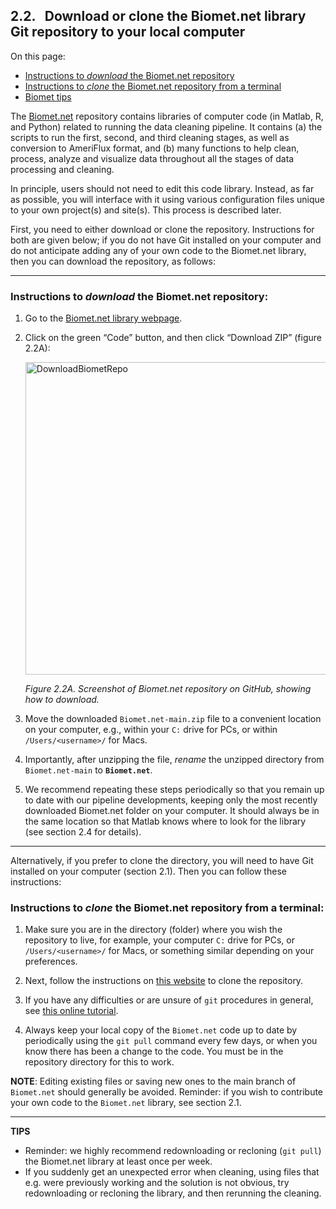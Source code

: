 ## 2.2. &nbsp; Download or clone the Biomet.net library Git repository to your local computer

<link rel="stylesheet" href="css/style.css">

On this page:

- <a href="#div_id_GitDownload">Instructions to *download* the Biomet.net repository</a>
- <a href="#div_id_GitClone">Instructions to *clone* the Biomet.net repository from a terminal</a>
- <a href="#div_id_TipsBiomet">Biomet tips</a>

The <a href="https://github.com/ubc-micromet/Biomet.net" target="_blank" rel="noopener noreferrer">Biomet.net</a> repository contains libraries of computer code (in Matlab, R, and Python) related to running the data cleaning pipeline. It contains (a) the scripts to run the first, second, and third cleaning stages, as well as conversion to AmeriFlux format, and (b) many functions to help clean, process, analyze and visualize data throughout all the stages of data processing and cleaning.

In principle, users should not need to edit this code library. Instead, as far as possible, you will interface with it using various configuration files unique to your own project(s) and site(s). This process is described later. 

First, you need to either download or clone the repository. Instructions for both are given below; if you do not have Git installed on your computer and do not anticipate adding any of your own code to the Biomet.net library, then you can download the repository, as follows:

<div id="div_id_GitDownload">
<hr>

### Instructions to *download* the Biomet.net repository:

1. Go to the <a href=https://github.com/CANFLUX/Biomet.net target="_blank" rel="noopener noreferrer">Biomet.net library webpage</a>.

2. Click on the green "Code" button, and then click "Download ZIP" (figure 2.2A):

    <img src="images/Biomet/BiometRepoDownload2.jpg" alt="DownloadBiometRepo" width="500"/>
    
    *Figure 2.2A. Screenshot of Biomet.net repository on GitHub, showing how to download.*

3. Move the downloaded `Biomet.net-main.zip` file to a convenient location on your computer, e.g., within your `C:` drive for PCs, or within `/Users/<username>/` for Macs.

4. Importantly, after unzipping the file, *rename* the unzipped directory from `Biomet.net-main` to **`Biomet.net`**.

5. We recommend repeating these steps periodically so that you remain up to date with our pipeline developments, keeping only the most recently downloaded Biomet.net folder on your computer. It should always be in the same location so that Matlab knows where to look for the library (see section 2.4 for details).

</div>

<div id="div_id_GitClone">
<hr>

Alternatively, if you prefer to clone the directory, you will need to have Git installed on your computer (section 2.1). Then you can follow these instructions:

### Instructions to *clone* the Biomet.net repository from a terminal:

 1. Make sure you are in the directory (folder) where you wish the repository to live, for example, your computer `C:` drive for PCs, or `/Users/<username>/` for Macs, or something similar depending on your preferences.

 2. Next, follow the instructions on <a href=https://www.educative.io/answers/how-to-clone-a-git-repository-using-the-command-line target="_blank" rel="noopener noreferrer">this website</a> to clone the repository.

 3. If you have any difficulties or are unsure of `git` procedures in general, see <a href="https://ecoflux-lab.github.io/Documentation/UsingGit.html" target="_blank" rel="noopener noreferrer">this online tutorial</a>.
 
 3. Always keep your local copy of the `Biomet.net` code up to date by periodically using the `git pull` command every few days, or when you know there has been a change to the code. You must be in the repository directory for this to work.

**NOTE**: Editing existing files or saving new ones to the main branch of `Biomet.net` should generally be avoided. Reminder: if you wish to contribute your own code to the `Biomet.net` library, see section 2.1. 

</div>

<div id="div_id_TipsBiomet">

<hr>

**TIPS**\
<ul>
    <li>Reminder: we highly recommend redownloading or recloning (`git pull`) the Biomet.net library at least once per week.</li>
    <li>If you suddenly get an unexpected error when cleaning, using files that e.g. were previously working and the solution is not obvious, try redownloading or recloning the library, and then rerunning the cleaning.</li>
</ul>

</div>